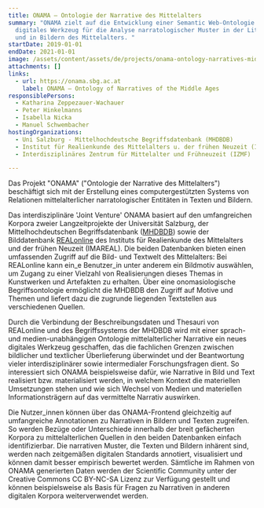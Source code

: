 ```yaml
---
title: ONAMA – Ontologie der Narrative des Mittelalters
summary: "ONAMA zielt auf die Entwicklung einer Semantic Web-Ontologie als
  digitales Werkzeug für die Analyse narratologischer Muster in der Literatur
  und in Bildern des Mittelalters. "
startDate: 2019-01-01
endDate: 2021-01-01
image: /assets/content/assets/de/projects/onama-ontology-narratives-middle-ages/onama_logo.png
attachments: []
links:
  - url: https://onama.sbg.ac.at
    label: ONAMA – Ontology of Narratives of the Middle Ages
responsiblePersons:
  - Katharina Zeppezauer-Wachauer
  - Peter Hinkelmanns
  - Isabella Nicka
  - Manuel Schwembacher
hostingOrganizations:
  - Uni Salzburg - Mittelhochdeutsche Begriffsdatenbank (MHDBDB)
  - Institut für Realienkunde des Mittelalters u. der frühen Neuzeit (IMAREAL)
  - Interdisziplinäres Zentrum für Mittelalter und Frühneuzeit (IZMF)

---
```

Das Projekt "ONAMA" ("Ontologie der Narrative des Mittelalters") beschäftigt sich mit der Erstellung eines computergestützten Systems von Relationen mittelalterlicher narratologischer Entitäten in Texten und Bildern.

Das interdisziplinäre 'Joint Venture' ONAMA basiert auf den umfangreichen Korpora zweier Langzeitprojekte der Universität Salzburg, der Mittelhochdeutschen Begriffsdatenbank ([MHDBDB](http://mhdbdb.sbg.ac.at/)) sowie der Bilddatenbank [REALonline](https://realonline.imareal.sbg.ac.at/) des Instituts für Realienkunde des Mittelalters und der frühen Neuzeit (IMAREAL). Die beiden Datenbanken bieten einen umfassenden Zugriff auf die Bild- und Textwelt des Mittelalters: Bei REALonline kann ein\_e Benutzer\_in unter anderem ein Bildmotiv auswählen, um Zugang zu einer Vielzahl von Realisierungen dieses Themas in Kunstwerken und Artefakten zu erhalten. Über eine onomasiologische Begriffsontologie ermöglicht die MHDBDB den Zugriff auf Motive und Themen und liefert dazu die zugrunde liegenden Textstellen aus verschiedenen Quellen.

Durch die Verbindung der Beschreibungsdaten und Thesauri von REALonline und des Begriffssystems der MHDBDB wird mit einer sprach- und medien-unabhängigen Ontologie mittelalterlicher Narrative ein neues digitales Werkzeug geschaffen, das die fachlichen Grenzen zwischen bildlicher und textlicher Überlieferung überwindet und der Beantwortung vieler interdisziplinärer sowie intermedialer Forschungsfragen dient. So interessiert sich ONAMA beispielsweise dafür, wie Narrative in Bild und Text realisiert bzw. materialisiert werden, in welchem Kontext die materiellen Umsetzungen stehen und wie sich Wechsel von Medien und materiellen Informationsträgern auf das vermittelte Narrativ auswirken.

Die Nutzer\_innen können über das ONAMA-Frontend gleichzeitig auf umfangreiche Annotationen zu Narrativen in Bildern und Texten zugreifen. So werden Bezüge oder Unterschiede innerhalb der breit gefächerten Korpora zu mittelalterlichen Quellen in den beiden Datenbanken einfach identifizierbar. Die narrativen Muster, die Texten und Bildern inhärent sind, werden nach zeitgemäßen digitalen Standards annotiert, visualisiert und können damit besser empirisch bewertet werden. Sämtliche im Rahmen von ONAMA generierten Daten werden der Scientific Community unter der Creative Commons CC BY-NC-SA Lizenz zur Verfügung gestellt und können beispielsweise als Basis für Fragen zu Narrativen in anderen digitalen Korpora weiterverwendet werden.
